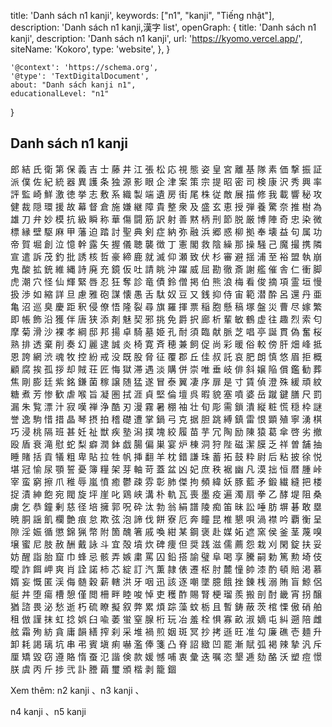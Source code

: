   title: 'Danh sách n1 kanji',
  keywords: ["n1", "kanji", "Tiếng nhật"],
  description: 'Danh sách n1 kanji,漢字 list',
  openGraph: {
    title: 'Danh sách n1 kanji',
    description: 'Danh sách n1 kanji',
    url: 'https://kyomo.vercel.app/',
    siteName: 'Kokoro',
    type: 'website',
  },
}

    '@context': 'https://schema.org',
    '@type': 'TextDigitalDocument',
    about: "Danh sách kanji n1",
    educationalLevel: "n1"
}

## Danh sách n1 kanji
<Link href="/post/郎">郎</Link>
<Link href="/post/結">結</Link>
<Link href="/post/氏">氏</Link>
<Link href="/post/衛">衛</Link>
<Link href="/post/第">第</Link>
<Link href="/post/保">保</Link>
<Link href="/post/義">義</Link>
<Link href="/post/吉">吉</Link>
<Link href="/post/士">士</Link>
<Link href="/post/藤">藤</Link>
<Link href="/post/井">井</Link>
<Link href="/post/江">江</Link>
<Link href="/post/張">張</Link>
<Link href="/post/松">松</Link>
<Link href="/post/応">応</Link>
<Link href="/post/視">視</Link>
<Link href="/post/態">態</Link>
<Link href="/post/姿">姿</Link>
<Link href="/post/皇">皇</Link>
<Link href="/post/宮">宮</Link>
<Link href="/post/離">離</Link>
<Link href="/post/基">基</Link>
<Link href="/post/隊">隊</Link>
<Link href="/post/素">素</Link>
<Link href="/post/価">価</Link>
<Link href="/post/撃">撃</Link>
<Link href="/post/振">振</Link>
<Link href="/post/証">証</Link>
<Link href="/post/派">派</Link>
<Link href="/post/僕">僕</Link>
<Link href="/post/佐">佐</Link>
<Link href="/post/紀">紀</Link>
<Link href="/post/統">統</Link>
<Link href="/post/器">器</Link>
<Link href="/post/異">異</Link>
<Link href="/post/護">護</Link>
<Link href="/post/条">条</Link>
<Link href="/post/独">独</Link>
<Link href="/post/源">源</Link>
<Link href="/post/影">影</Link>
<Link href="/post/眼">眼</Link>
<Link href="/post/企">企</Link>
<Link href="/post/津">津</Link>
<Link href="/post/案">案</Link>
<Link href="/post/策">策</Link>
<Link href="/post/宗">宗</Link>
<Link href="/post/提">提</Link>
<Link href="/post/昭">昭</Link>
<Link href="/post/密">密</Link>
<Link href="/post/司">司</Link>
<Link href="/post/検">検</Link>
<Link href="/post/康">康</Link>
<Link href="/post/沢">沢</Link>
<Link href="/post/秀">秀</Link>
<Link href="/post/興">興</Link>
<Link href="/post/率">率</Link>
<Link href="/post/評">評</Link>
<Link href="/post/監">監</Link>
<Link href="/post/崎">崎</Link>
<Link href="/post/鮮">鮮</Link>
<Link href="/post/激">激</Link>
<Link href="/post/徳">徳</Link>
<Link href="/post/挙">挙</Link>
<Link href="/post/志">志</Link>
<Link href="/post/敷">敷</Link>
<Link href="/post/系">系</Link>
<Link href="/post/織">織</Link>
<Link href="/post/製">製</Link>
<Link href="/post/端">端</Link>
<Link href="/post/遺">遺</Link>
<Link href="/post/房">房</Link>
<Link href="/post/街">街</Link>
<Link href="/post/尾">尾</Link>
<Link href="/post/株">株</Link>
<Link href="/post/従">従</Link>
<Link href="/post/敵">敵</Link>
<Link href="/post/展">展</Link>
<Link href="/post/描">描</Link>
<Link href="/post/修">修</Link>
<Link href="/post/我">我</Link>
<Link href="/post/載">載</Link>
<Link href="/post/響">響</Link>
<Link href="/post/秘">秘</Link>
<Link href="/post/攻">攻</Link>
<Link href="/post/健">健</Link>
<Link href="/post/裁">裁</Link>
<Link href="/post/隠">隠</Link>
<Link href="/post/環">環</Link>
<Link href="/post/援">援</Link>
<Link href="/post/故">故</Link>
<Link href="/post/幕">幕</Link>
<Link href="/post/督">督</Link>
<Link href="/post/倉">倉</Link>
<Link href="/post/施">施</Link>
<Link href="/post/嫌">嫌</Link>
<Link href="/post/継">継</Link>
<Link href="/post/障">障</Link>
<Link href="/post/貴">貴</Link>
<Link href="/post/整">整</Link>
<Link href="/post/衆">衆</Link>
<Link href="/post/及">及</Link>
<Link href="/post/盛">盛</Link>
<Link href="/post/玄">玄</Link>
<Link href="/post/恵">恵</Link>
<Link href="/post/授">授</Link>
<Link href="/post/弾">弾</Link>
<Link href="/post/養">養</Link>
<Link href="/post/驚">驚</Link>
<Link href="/post/奈">奈</Link>
<Link href="/post/推">推</Link>
<Link href="/post/樹">樹</Link>
<Link href="/post/為">為</Link>
<Link href="/post/雄">雄</Link>
<Link href="/post/刀">刀</Link>
<Link href="/post/弁">弁</Link>
<Link href="/post/妙">妙</Link>
<Link href="/post/模">模</Link>
<Link href="/post/抗">抗</Link>
<Link href="/post/級">級</Link>
<Link href="/post/瞬">瞬</Link>
<Link href="/post/称">称</Link>
<Link href="/post/華">華</Link>
<Link href="/post/傷">傷</Link>
<Link href="/post/闘">闘</Link>
<Link href="/post/筋">筋</Link>
<Link href="/post/訳">訳</Link>
<Link href="/post/射">射</Link>
<Link href="/post/善">善</Link>
<Link href="/post/黙">黙</Link>
<Link href="/post/柄">柄</Link>
<Link href="/post/刑">刑</Link>
<Link href="/post/節">節</Link>
<Link href="/post/脱">脱</Link>
<Link href="/post/厳">厳</Link>
<Link href="/post/博">博</Link>
<Link href="/post/陣">陣</Link>
<Link href="/post/奇">奇</Link>
<Link href="/post/忠">忠</Link>
<Link href="/post/染">染</Link>
<Link href="/post/微">微</Link>
<Link href="/post/標">標</Link>
<Link href="/post/縁">縁</Link>
<Link href="/post/壁">壁</Link>
<Link href="/post/駆">駆</Link>
<Link href="/post/麻">麻</Link>
<Link href="/post/甲">甲</Link>
<Link href="/post/藩">藩</Link>
<Link href="/post/迫">迫</Link>
<Link href="/post/踏">踏</Link>
<Link href="/post/討">討</Link>
<Link href="/post/聖">聖</Link>
<Link href="/post/典">典</Link>
<Link href="/post/剣">剣</Link>
<Link href="/post/症">症</Link>
<Link href="/post/納">納</Link>
<Link href="/post/弥">弥</Link>
<Link href="/post/融">融</Link>
<Link href="/post/浜">浜</Link>
<Link href="/post/郷">郷</Link>
<Link href="/post/惑">惑</Link>
<Link href="/post/柳">柳</Link>
<Link href="/post/拠">拠</Link>
<Link href="/post/奉">奉</Link>
<Link href="/post/壊">壊</Link>
<Link href="/post/益">益</Link>
<Link href="/post/句">句</Link>
<Link href="/post/属">属</Link>
<Link href="/post/功">功</Link>
<Link href="/post/帝">帝</Link>
<Link href="/post/賀">賀</Link>
<Link href="/post/堀">堀</Link>
<Link href="/post/創">創</Link>
<Link href="/post/泣">泣</Link>
<Link href="/post/憶">憶</Link>
<Link href="/post/幹">幹</Link>
<Link href="/post/露">露</Link>
<Link href="/post/矢">矢</Link>
<Link href="/post/握">握</Link>
<Link href="/post/儀">儀</Link>
<Link href="/post/聴">聴</Link>
<Link href="/post/襲">襲</Link>
<Link href="/post/徴">徴</Link>
<Link href="/post/丁">丁</Link>
<Link href="/post/憲">憲</Link>
<Link href="/post/閣">閣</Link>
<Link href="/post/救">救</Link>
<Link href="/post/陰">陰</Link>
<Link href="/post/繰">繰</Link>
<Link href="/post/那">那</Link>
<Link href="/post/操">操</Link>
<Link href="/post/騒">騒</Link>
<Link href="/post/己">己</Link>
<Link href="/post/魔">魔</Link>
<Link href="/post/撮">撮</Link>
<Link href="/post/携">携</Link>
<Link href="/post/隣">隣</Link>
<Link href="/post/宣">宣</Link>
<Link href="/post/遣">遣</Link>
<Link href="/post/訴">訴</Link>
<Link href="/post/茂">茂</Link>
<Link href="/post/釣">釣</Link>
<Link href="/post/批">批</Link>
<Link href="/post/誘">誘</Link>
<Link href="/post/核">核</Link>
<Link href="/post/哲">哲</Link>
<Link href="/post/豪">豪</Link>
<Link href="/post/締">締</Link>
<Link href="/post/鹿">鹿</Link>
<Link href="/post/就">就</Link>
<Link href="/post/滅">滅</Link>
<Link href="/post/仰">仰</Link>
<Link href="/post/瀬">瀬</Link>
<Link href="/post/致">致</Link>
<Link href="/post/伏">伏</Link>
<Link href="/post/杉">杉</Link>
<Link href="/post/審">審</Link>
<Link href="/post/避">避</Link>
<Link href="/post/揺">揺</Link>
<Link href="/post/浦">浦</Link>
<Link href="/post/至">至</Link>
<Link href="/post/裕">裕</Link>
<Link href="/post/盟">盟</Link>
<Link href="/post/執">執</Link>
<Link href="/post/崩">崩</Link>
<Link href="/post/鬼">鬼</Link>
<Link href="/post/酸">酸</Link>
<Link href="/post/拡">拡</Link>
<Link href="/post/銃">銃</Link>
<Link href="/post/維">維</Link>
<Link href="/post/縄">縄</Link>
<Link href="/post/詩">詩</Link>
<Link href="/post/廃">廃</Link>
<Link href="/post/充">充</Link>
<Link href="/post/鏡">鏡</Link>
<Link href="/post/仮">仮</Link>
<Link href="/post/吐">吐</Link>
<Link href="/post/請">請</Link>
<Link href="/post/眺">眺</Link>
<Link href="/post/沖">沖</Link>
<Link href="/post/躍">躍</Link>
<Link href="/post/威">威</Link>
<Link href="/post/屈">屈</Link>
<Link href="/post/勘">勘</Link>
<Link href="/post/徹">徹</Link>
<Link href="/post/斎">斎</Link>
<Link href="/post/謝">謝</Link>
<Link href="/post/艦">艦</Link>
<Link href="/post/催">催</Link>
<Link href="/post/舎">舎</Link>
<Link href="/post/仁">仁</Link>
<Link href="/post/衝">衝</Link>
<Link href="/post/脚">脚</Link>
<Link href="/post/虎">虎</Link>
<Link href="/post/潮">潮</Link>
<Link href="/post/穴">穴</Link>
<Link href="/post/怪">怪</Link>
<Link href="/post/仙">仙</Link>
<Link href="/post/輝">輝</Link>
<Link href="/post/緊">緊</Link>
<Link href="/post/唇">唇</Link>
<Link href="/post/忍">忍</Link>
<Link href="/post/狂">狂</Link>
<Link href="/post/奪">奪</Link>
<Link href="/post/診">診</Link>
<Link href="/post/竜">竜</Link>
<Link href="/post/債">債</Link>
<Link href="/post/鈴">鈴</Link>
<Link href="/post/僧">僧</Link>
<Link href="/post/掲">掲</Link>
<Link href="/post/伯">伯</Link>
<Link href="/post/熊">熊</Link>
<Link href="/post/浪">浪</Link>
<Link href="/post/梅">梅</Link>
<Link href="/post/看">看</Link>
<Link href="/post/俊">俊</Link>
<Link href="/post/摘">摘</Link>
<Link href="/post/項">項</Link>
<Link href="/post/霊">霊</Link>
<Link href="/post/垣">垣</Link>
<Link href="/post/慢">慢</Link>
<Link href="/post/扱">扱</Link>
<Link href="/post/渉">渉</Link>
<Link href="/post/如">如</Link>
<Link href="/post/縮">縮</Link>
<Link href="/post/詳">詳</Link>
<Link href="/post/旦">旦</Link>
<Link href="/post/慮">慮</Link>
<Link href="/post/雅">雅</Link>
<Link href="/post/砲">砲</Link>
<Link href="/post/謀">謀</Link>
<Link href="/post/懐">懐</Link>
<Link href="/post/愚">愚</Link>
<Link href="/post/舌">舌</Link>
<Link href="/post/駄">駄</Link>
<Link href="/post/奴">奴</Link>
<Link href="/post/豆">豆</Link>
<Link href="/post/又">又</Link>
<Link href="/post/銭">銭</Link>
<Link href="/post/抑">抑</Link>
<Link href="/post/侍">侍</Link>
<Link href="/post/宙">宙</Link>
<Link href="/post/範">範</Link>
<Link href="/post/潜">潜</Link>
<Link href="/post/酔">酔</Link>
<Link href="/post/呂">呂</Link>
<Link href="/post/還">還</Link>
<Link href="/post/丹">丹</Link>
<Link href="/post/亜">亜</Link>
<Link href="/post/亀">亀</Link>
<Link href="/post/沼">沼</Link>
<Link href="/post/巡">巡</Link>
<Link href="/post/臭">臭</Link>
<Link href="/post/慶">慶</Link>
<Link href="/post/距">距</Link>
<Link href="/post/釈">釈</Link>
<Link href="/post/侵">侵</Link>
<Link href="/post/僚">僚</Link>
<Link href="/post/悟">悟</Link>
<Link href="/post/隆">隆</Link>
<Link href="/post/裂">裂</Link>
<Link href="/post/尋">尋</Link>
<Link href="/post/旗">旗</Link>
<Link href="/post/羅">羅</Link>
<Link href="/post/揮">揮</Link>
<Link href="/post/票">票</Link>
<Link href="/post/稲">稲</Link>
<Link href="/post/胞">胞</Link>
<Link href="/post/懸">懸</Link>
<Link href="/post/稿">稿</Link>
<Link href="/post/塚">塚</Link>
<Link href="/post/盤">盤</Link>
<Link href="/post/災">災</Link>
<Link href="/post/曹">曹</Link>
<Link href="/post/尽">尽</Link>
<Link href="/post/嫁">嫁</Link>
<Link href="/post/繁">繁</Link>
<Link href="/post/即">即</Link>
<Link href="/post/帳">帳</Link>
<Link href="/post/飾">飾</Link>
<Link href="/post/沿">沿</Link>
<Link href="/post/獲">獲</Link>
<Link href="/post/伴">伴</Link>
<Link href="/post/唐">唐</Link>
<Link href="/post/狭">狭</Link>
<Link href="/post/添">添</Link>
<Link href="/post/剤">剤</Link>
<Link href="/post/魅">魅</Link>
<Link href="/post/契">契</Link>
<Link href="/post/邪">邪</Link>
<Link href="/post/挑">挑</Link>
<Link href="/post/免">免</Link>
<Link href="/post/爵">爵</Link>
<Link href="/post/択">択</Link>
<Link href="/post/廊">廊</Link>
<Link href="/post/析">析</Link>
<Link href="/post/輩">輩</Link>
<Link href="/post/敏">敏</Link>
<Link href="/post/鶴">鶴</Link>
<Link href="/post/虚">虚</Link>
<Link href="/post/往">往</Link>
<Link href="/post/趣">趣</Link>
<Link href="/post/烈">烈</Link>
<Link href="/post/索">索</Link>
<Link href="/post/匂">匂</Link>
<Link href="/post/摩">摩</Link>
<Link href="/post/菊">菊</Link>
<Link href="/post/滑">滑</Link>
<Link href="/post/沙">沙</Link>
<Link href="/post/裸">裸</Link>
<Link href="/post/孝">孝</Link>
<Link href="/post/綱">綱</Link>
<Link href="/post/邸">邸</Link>
<Link href="/post/邦">邦</Link>
<Link href="/post/揚">揚</Link>
<Link href="/post/卓">卓</Link>
<Link href="/post/騎">騎</Link>
<Link href="/post/墓">墓</Link>
<Link href="/post/姫">姫</Link>
<Link href="/post/孔">孔</Link>
<Link href="/post/耐">耐</Link>
<Link href="/post/須">須</Link>
<Link href="/post/臨">臨</Link>
<Link href="/post/献">献</Link>
<Link href="/post/脈">脈</Link>
<Link href="/post/芝">芝</Link>
<Link href="/post/唱">唱</Link>
<Link href="/post/亭">亭</Link>
<Link href="/post/誕">誕</Link>
<Link href="/post/貫">貫</Link>
<Link href="/post/偽">偽</Link>
<Link href="/post/奮">奮</Link>
<Link href="/post/桜">桜</Link>
<Link href="/post/熟">熟</Link>
<Link href="/post/排">排</Link>
<Link href="/post/透">透</Link>
<Link href="/post/棄">棄</Link>
<Link href="/post/削">削</Link>
<Link href="/post/奏">奏</Link>
<Link href="/post/幻">幻</Link>
<Link href="/post/麗">麗</Link>
<Link href="/post/逮">逮</Link>
<Link href="/post/誠">誠</Link>
<Link href="/post/炎">炎</Link>
<Link href="/post/椅">椅</Link>
<Link href="/post/寛">寛</Link>
<Link href="/post/斉">斉</Link>
<Link href="/post/穂">穂</Link>
<Link href="/post/兼">兼</Link>
<Link href="/post/飼">飼</Link>
<Link href="/post/促">促</Link>
<Link href="/post/尚">尚</Link>
<Link href="/post/彩">彩</Link>
<Link href="/post/暖">暖</Link>
<Link href="/post/俗">俗</Link>
<Link href="/post/較">較</Link>
<Link href="/post/傍">傍</Link>
<Link href="/post/肝">肝</Link>
<Link href="/post/畑">畑</Link>
<Link href="/post/峰">峰</Link>
<Link href="/post/抵">抵</Link>
<Link href="/post/恩">恩</Link>
<Link href="/post/誇">誇</Link>
<Link href="/post/網">網</Link>
<Link href="/post/渋">渋</Link>
<Link href="/post/魂">魂</Link>
<Link href="/post/牧">牧</Link>
<Link href="/post/控">控</Link>
<Link href="/post/紛">紛</Link>
<Link href="/post/戒">戒</Link>
<Link href="/post/没">没</Link>
<Link href="/post/既">既</Link>
<Link href="/post/股">股</Link>
<Link href="/post/脅">脅</Link>
<Link href="/post/征">征</Link>
<Link href="/post/覆">覆</Link>
<Link href="/post/郡">郡</Link>
<Link href="/post/丘">丘</Link>
<Link href="/post/佳">佳</Link>
<Link href="/post/叔">叔</Link>
<Link href="/post/託">託</Link>
<Link href="/post/哀">哀</Link>
<Link href="/post/肥">肥</Link>
<Link href="/post/朗">朗</Link>
<Link href="/post/慎">慎</Link>
<Link href="/post/悠">悠</Link>
<Link href="/post/眉">眉</Link>
<Link href="/post/拒">拒</Link>
<Link href="/post/概">概</Link>
<Link href="/post/顧">顧</Link>
<Link href="/post/腐">腐</Link>
<Link href="/post/挨">挨</Link>
<Link href="/post/孤">孤</Link>
<Link href="/post/拶">拶</Link>
<Link href="/post/却">却</Link>
<Link href="/post/賊">賊</Link>
<Link href="/post/荘">荘</Link>
<Link href="/post/匠">匠</Link>
<Link href="/post/悔">悔</Link>
<Link href="/post/獄">獄</Link>
<Link href="/post/滞">滞</Link>
<Link href="/post/遇">遇</Link>
<Link href="/post/淡">淡</Link>
<Link href="/post/購">購</Link>
<Link href="/post/併">併</Link>
<Link href="/post/崇">崇</Link>
<Link href="/post/唯">唯</Link>
<Link href="/post/垂">垂</Link>
<Link href="/post/岐">岐</Link>
<Link href="/post/俳">俳</Link>
<Link href="/post/斜">斜</Link>
<Link href="/post/嬢">嬢</Link>
<Link href="/post/陥">陥</Link>
<Link href="/post/償">償</Link>
<Link href="/post/鑑">鑑</Link>
<Link href="/post/勧">勧</Link>
<Link href="/post/葬">葬</Link>
<Link href="/post/焦">焦</Link>
<Link href="/post/剛">剛</Link>
<Link href="/post/膨">膨</Link>
<Link href="/post/廷">廷</Link>
<Link href="/post/紫">紫</Link>
<Link href="/post/銘">銘</Link>
<Link href="/post/鎌">鎌</Link>
<Link href="/post/菌">菌</Link>
<Link href="/post/稼">稼</Link>
<Link href="/post/譲">譲</Link>
<Link href="/post/随">随</Link>
<Link href="/post/猛">猛</Link>
<Link href="/post/遂">遂</Link>
<Link href="/post/冒">冒</Link>
<Link href="/post/泰">泰</Link>
<Link href="/post/翼">翼</Link>
<Link href="/post/凄">凄</Link>
<Link href="/post/序">序</Link>
<Link href="/post/扉">扉</Link>
<Link href="/post/是">是</Link>
<Link href="/post/寸">寸</Link>
<Link href="/post/賃">賃</Link>
<Link href="/post/偵">偵</Link>
<Link href="/post/澄">澄</Link>
<Link href="/post/殊">殊</Link>
<Link href="/post/緩">緩</Link>
<Link href="/post/頑">頑</Link>
<Link href="/post/紋">紋</Link>
<Link href="/post/糖">糖</Link>
<Link href="/post/煮">煮</Link>
<Link href="/post/芳">芳</Link>
<Link href="/post/惨">惨</Link>
<Link href="/post/歓">歓</Link>
<Link href="/post/虐">虐</Link>
<Link href="/post/喉">喉</Link>
<Link href="/post/旨">旨</Link>
<Link href="/post/凝">凝</Link>
<Link href="/post/圏">圏</Link>
<Link href="/post/拭">拭</Link>
<Link href="/post/涯">涯</Link>
<Link href="/post/貞">貞</Link>
<Link href="/post/堅">堅</Link>
<Link href="/post/倫">倫</Link>
<Link href="/post/壇">壇</Link>
<Link href="/post/呉">呉</Link>
<Link href="/post/暇">暇</Link>
<Link href="/post/貌">貌</Link>
<Link href="/post/塞">塞</Link>
<Link href="/post/噴">噴</Link>
<Link href="/post/婆">婆</Link>
<Link href="/post/岳">岳</Link>
<Link href="/post/蹴">蹴</Link>
<Link href="/post/鍵">鍵</Link>
<Link href="/post/膳">膳</Link>
<Link href="/post/尺">尺</Link>
<Link href="/post/罰">罰</Link>
<Link href="/post/漏">漏</Link>
<Link href="/post/朱">朱</Link>
<Link href="/post/覧">覧</Link>
<Link href="/post/漂">漂</Link>
<Link href="/post/汁">汁</Link>
<Link href="/post/寂">寂</Link>
<Link href="/post/嘆">嘆</Link>
<Link href="/post/禅">禅</Link>
<Link href="/post/浄">浄</Link>
<Link href="/post/酷">酷</Link>
<Link href="/post/刃">刃</Link>
<Link href="/post/漫">漫</Link>
<Link href="/post/霧">霧</Link>
<Link href="/post/暑">暑</Link>
<Link href="/post/棚">棚</Link>
<Link href="/post/袖">袖</Link>
<Link href="/post/壮">壮</Link>
<Link href="/post/旬">旬</Link>
<Link href="/post/彫">彫</Link>
<Link href="/post/需">需</Link>
<Link href="/post/鎖">鎖</Link>
<Link href="/post/潰">潰</Link>
<Link href="/post/縦">縦</Link>
<Link href="/post/粧">粧</Link>
<Link href="/post/慌">慌</Link>
<Link href="/post/穏">穏</Link>
<Link href="/post/枠">枠</Link>
<Link href="/post/謎">謎</Link>
<Link href="/post/誉">誉</Link>
<Link href="/post/逸">逸</Link>
<Link href="/post/駒">駒</Link>
<Link href="/post/惜">惜</Link>
<Link href="/post/措">措</Link>
<Link href="/post/晶">晶</Link>
<Link href="/post/琴">琴</Link>
<Link href="/post/摂">摂</Link>
<Link href="/post/拍">拍</Link>
<Link href="/post/稽">稽</Link>
<Link href="/post/礎">礎</Link>
<Link href="/post/遭">遭</Link>
<Link href="/post/掌">掌</Link>
<Link href="/post/鍋">鍋</Link>
<Link href="/post/弓">弓</Link>
<Link href="/post/克">克</Link>
<Link href="/post/据">据</Link>
<Link href="/post/胆">胆</Link>
<Link href="/post/跳">跳</Link>
<Link href="/post/縛">縛</Link>
<Link href="/post/鎮">鎮</Link>
<Link href="/post/雷">雷</Link>
<Link href="/post/恨">恨</Link>
<Link href="/post/顕">顕</Link>
<Link href="/post/殖">殖</Link>
<Link href="/post/寧">寧</Link>
<Link href="/post/湧">湧</Link>
<Link href="/post/棋">棋</Link>
<Link href="/post/巧">巧</Link>
<Link href="/post/浸">浸</Link>
<Link href="/post/桃">桃</Link>
<Link href="/post/隔">隔</Link>
<Link href="/post/班">班</Link>
<Link href="/post/甚">甚</Link>
<Link href="/post/妊">妊</Link>
<Link href="/post/祉">祉</Link>
<Link href="/post/獣">獣</Link>
<Link href="/post/疾">疾</Link>
<Link href="/post/塾">塾</Link>
<Link href="/post/潟">潟</Link>
<Link href="/post/撲">撲</Link>
<Link href="/post/塊">塊</Link>
<Link href="/post/絞">絞</Link>
<Link href="/post/履">履</Link>
<Link href="/post/苗">苗</Link>
<Link href="/post/芋">芋</Link>
<Link href="/post/冗">冗</Link>
<Link href="/post/陶">陶</Link>
<Link href="/post/励">励</Link>
<Link href="/post/陳">陳</Link>
<Link href="/post/猿">猿</Link>
<Link href="/post/葛">葛</Link>
<Link href="/post/傘">傘</Link>
<Link href="/post/啓">啓</Link>
<Link href="/post/劣">劣</Link>
<Link href="/post/撤">撤</Link>
<Link href="/post/殴">殴</Link>
<Link href="/post/盾">盾</Link>
<Link href="/post/衰">衰</Link>
<Link href="/post/滝">滝</Link>
<Link href="/post/慰">慰</Link>
<Link href="/post/蛇">蛇</Link>
<Link href="/post/梨">梨</Link>
<Link href="/post/癖">癖</Link>
<Link href="/post/潤">潤</Link>
<Link href="/post/鉢">鉢</Link>
<Link href="/post/戯">戯</Link>
<Link href="/post/腸">腸</Link>
<Link href="/post/偏">偏</Link>
<Link href="/post/巣">巣</Link>
<Link href="/post/宴">宴</Link>
<Link href="/post/炉">炉</Link>
<Link href="/post/棟">棟</Link>
<Link href="/post/洞">洞</Link>
<Link href="/post/狩">狩</Link>
<Link href="/post/陛">陛</Link>
<Link href="/post/磁">磁</Link>
<Link href="/post/潔">潔</Link>
<Link href="/post/膜">膜</Link>
<Link href="/post/乏">乏</Link>
<Link href="/post/祥">祥</Link>
<Link href="/post/曽">曽</Link>
<Link href="/post/舗">舗</Link>
<Link href="/post/抽">抽</Link>
<Link href="/post/睡">睡</Link>
<Link href="/post/賭">賭</Link>
<Link href="/post/括">括</Link>
<Link href="/post/貢">貢</Link>
<Link href="/post/犠">犠</Link>
<Link href="/post/粗">粗</Link>
<Link href="/post/卑">卑</Link>
<Link href="/post/貼">貼</Link>
<Link href="/post/拉">拉</Link>
<Link href="/post/牲">牲</Link>
<Link href="/post/帆">帆</Link>
<Link href="/post/挿">挿</Link>
<Link href="/post/翻">翻</Link>
<Link href="/post/羊">羊</Link>
<Link href="/post/枕">枕</Link>
<Link href="/post/錯">錯</Link>
<Link href="/post/謙">謙</Link>
<Link href="/post/珠">珠</Link>
<Link href="/post/蓄">蓄</Link>
<Link href="/post/拓">拓</Link>
<Link href="/post/鼓">鼓</Link>
<Link href="/post/粋">粋</Link>
<Link href="/post/尉">尉</Link>
<Link href="/post/后">后</Link>
<Link href="/post/粘">粘</Link>
<Link href="/post/披">披</Link>
<Link href="/post/徐">徐</Link>
<Link href="/post/悦">悦</Link>
<Link href="/post/堪">堪</Link>
<Link href="/post/冠">冠</Link>
<Link href="/post/愉">愉</Link>
<Link href="/post/尿">尿</Link>
<Link href="/post/顎">顎</Link>
<Link href="/post/誓">誓</Link>
<Link href="/post/憂">憂</Link>
<Link href="/post/簿">簿</Link>
<Link href="/post/糧">糧</Link>
<Link href="/post/架">架</Link>
<Link href="/post/芽">芽</Link>
<Link href="/post/軸">軸</Link>
<Link href="/post/苛">苛</Link>
<Link href="/post/蓋">蓋</Link>
<Link href="/post/盆">盆</Link>
<Link href="/post/凶">凶</Link>
<Link href="/post/妃">妃</Link>
<Link href="/post/庶">庶</Link>
<Link href="/post/秩">秩</Link>
<Link href="/post/裾">裾</Link>
<Link href="/post/幽">幽</Link>
<Link href="/post/凡">凡</Link>
<Link href="/post/漠">漠</Link>
<Link href="/post/拙">拙</Link>
<Link href="/post/恒">恒</Link>
<Link href="/post/暦">暦</Link>
<Link href="/post/腫">腫</Link>
<Link href="/post/峠">峠</Link>
<Link href="/post/宰">宰</Link>
<Link href="/post/蛮">蛮</Link>
<Link href="/post/窮">窮</Link>
<Link href="/post/擦">擦</Link>
<Link href="/post/爪">爪</Link>
<Link href="/post/稚">稚</Link>
<Link href="/post/辱">辱</Link>
<Link href="/post/嵐">嵐</Link>
<Link href="/post/憤">憤</Link>
<Link href="/post/癒">癒</Link>
<Link href="/post/鬱">鬱</Link>
<Link href="/post/疎">疎</Link>
<Link href="/post/雰">雰</Link>
<Link href="/post/彰">彰</Link>
<Link href="/post/肺">肺</Link>
<Link href="/post/傑">傑</Link>
<Link href="/post/拘">拘</Link>
<Link href="/post/頻">頻</Link>
<Link href="/post/緯">緯</Link>
<Link href="/post/妖">妖</Link>
<Link href="/post/豚">豚</Link>
<Link href="/post/藍">藍</Link>
<Link href="/post/矛">矛</Link>
<Link href="/post/鍛">鍛</Link>
<Link href="/post/繊">繊</Link>
<Link href="/post/縫">縫</Link>
<Link href="/post/把">把</Link>
<Link href="/post/楼">楼</Link>
<Link href="/post/捉">捉</Link>
<Link href="/post/漬">漬</Link>
<Link href="/post/紳">紳</Link>
<Link href="/post/飽">飽</Link>
<Link href="/post/宛">宛</Link>
<Link href="/post/閥">閥</Link>
<Link href="/post/旋">旋</Link>
<Link href="/post/坪">坪</Link>
<Link href="/post/崖">崖</Link>
<Link href="/post/叱">叱</Link>
<Link href="/post/鶏">鶏</Link>
<Link href="/post/峡">峡</Link>
<Link href="/post/溝">溝</Link>
<Link href="/post/朴">朴</Link>
<Link href="/post/軌">軌</Link>
<Link href="/post/瓦">瓦</Link>
<Link href="/post/喪">喪</Link>
<Link href="/post/墨">墨</Link>
<Link href="/post/疫">疫</Link>
<Link href="/post/遍">遍</Link>
<Link href="/post/濁">濁</Link>
<Link href="/post/扇">扇</Link>
<Link href="/post/拳">拳</Link>
<Link href="/post/乙">乙</Link>
<Link href="/post/酵">酵</Link>
<Link href="/post/堤">堤</Link>
<Link href="/post/阻">阻</Link>
<Link href="/post/桑">桑</Link>
<Link href="/post/虜">虜</Link>
<Link href="/post/乞">乞</Link>
<Link href="/post/恭">恭</Link>
<Link href="/post/鐘">鐘</Link>
<Link href="/post/剰">剰</Link>
<Link href="/post/慈">慈</Link>
<Link href="/post/径">径</Link>
<Link href="/post/培">培</Link>
<Link href="/post/擁">擁</Link>
<Link href="/post/郭">郭</Link>
<Link href="/post/呪">呪</Link>
<Link href="/post/砕">砕</Link>
<Link href="/post/汰">汰</Link>
<Link href="/post/勃">勃</Link>
<Link href="/post/翁">翁</Link>
<Link href="/post/絹">絹</Link>
<Link href="/post/譜">譜</Link>
<Link href="/post/陵">陵</Link>
<Link href="/post/痴">痴</Link>
<Link href="/post/笛">笛</Link>
<Link href="/post/昧">昧</Link>
<Link href="/post/訟">訟</Link>
<Link href="/post/唾">唾</Link>
<Link href="/post/肪">肪</Link>
<Link href="/post/塀">塀</Link>
<Link href="/post/碁">碁</Link>
<Link href="/post/敢">敢</Link>
<Link href="/post/塁">塁</Link>
<Link href="/post/暁">暁</Link>
<Link href="/post/胴">胴</Link>
<Link href="/post/謡">謡</Link>
<Link href="/post/飢">飢</Link>
<Link href="/post/欄">欄</Link>
<Link href="/post/艶">艶</Link>
<Link href="/post/痕">痕</Link>
<Link href="/post/怠">怠</Link>
<Link href="/post/欺">欺</Link>
<Link href="/post/弦">弦</Link>
<Link href="/post/泡">泡</Link>
<Link href="/post/諦">諦</Link>
<Link href="/post/伐">伐</Link>
<Link href="/post/餅">餅</Link>
<Link href="/post/寮">寮</Link>
<Link href="/post/厄">厄</Link>
<Link href="/post/奔">奔</Link>
<Link href="/post/瞳">瞳</Link>
<Link href="/post/昆">昆</Link>
<Link href="/post/椎">椎</Link>
<Link href="/post/懇">懇</Link>
<Link href="/post/唄">唄</Link>
<Link href="/post/渦">渦</Link>
<Link href="/post/襟">襟</Link>
<Link href="/post/吟">吟</Link>
<Link href="/post/覇">覇</Link>
<Link href="/post/衡">衡</Link>
<Link href="/post/呈">呈</Link>
<Link href="/post/隙">隙</Link>
<Link href="/post/淫">淫</Link>
<Link href="/post/娠">娠</Link>
<Link href="/post/循">循</Link>
<Link href="/post/懲">懲</Link>
<Link href="/post/錦">錦</Link>
<Link href="/post/猟">猟</Link>
<Link href="/post/幣">幣</Link>
<Link href="/post/附">附</Link>
<Link href="/post/箇">箇</Link>
<Link href="/post/醜">醜</Link>
<Link href="/post/箸">箸</Link>
<Link href="/post/戚">戚</Link>
<Link href="/post/喚">喚</Link>
<Link href="/post/紺">紺</Link>
<Link href="/post/某">某</Link>
<Link href="/post/鋼">鋼</Link>
<Link href="/post/褒">褒</Link>
<Link href="/post/赴">赴</Link>
<Link href="/post/媒">媒</Link>
<Link href="/post/妬">妬</Link>
<Link href="/post/遮">遮</Link>
<Link href="/post/窯">窯</Link>
<Link href="/post/侯">侯</Link>
<Link href="/post/釜">釜</Link>
<Link href="/post/茎">茎</Link>
<Link href="/post/蔑">蔑</Link>
<Link href="/post/嗅">嗅</Link>
<Link href="/post/壌">壌</Link>
<Link href="/post/蜜">蜜</Link>
<Link href="/post/尼">尼</Link>
<Link href="/post/肢">肢</Link>
<Link href="/post/赦">赦</Link>
<Link href="/post/酬">酬</Link>
<Link href="/post/戴">戴</Link>
<Link href="/post/詠">詠</Link>
<Link href="/post/斗">斗</Link>
<Link href="/post/宜">宜</Link>
<Link href="/post/殻">殻</Link>
<Link href="/post/墳">墳</Link>
<Link href="/post/炊">炊</Link>
<Link href="/post/碑">碑</Link>
<Link href="/post/痩">痩</Link>
<Link href="/post/但">但</Link>
<Link href="/post/奨">奨</Link>
<Link href="/post/践">践</Link>
<Link href="/post/滋">滋</Link>
<Link href="/post/儒">儒</Link>
<Link href="/post/薦">薦</Link>
<Link href="/post/怨">怨</Link>
<Link href="/post/栽">栽</Link>
<Link href="/post/刈">刈</Link>
<Link href="/post/閑">閑</Link>
<Link href="/post/錠">錠</Link>
<Link href="/post/扶">扶</Link>
<Link href="/post/妥">妥</Link>
<Link href="/post/妨">妨</Link>
<Link href="/post/醒">醒</Link>
<Link href="/post/詣">詣</Link>
<Link href="/post/胎">胎</Link>
<Link href="/post/窟">窟</Link>
<Link href="/post/巾">巾</Link>
<Link href="/post/蜂">蜂</Link>
<Link href="/post/忌">忌</Link>
<Link href="/post/骸">骸</Link>
<Link href="/post/弄">弄</Link>
<Link href="/post/嫉">嫉</Link>
<Link href="/post/粛">粛</Link>
<Link href="/post/罵">罵</Link>
<Link href="/post/囚">囚</Link>
<Link href="/post/鉛">鉛</Link>
<Link href="/post/搭">搭</Link>
<Link href="/post/諭">諭</Link>
<Link href="/post/璧">璧</Link>
<Link href="/post/阜">阜</Link>
<Link href="/post/喝">喝</Link>
<Link href="/post/享">享</Link>
<Link href="/post/騰">騰</Link>
<Link href="/post/嗣">嗣</Link>
<Link href="/post/勅">勅</Link>
<Link href="/post/篤">篤</Link>
<Link href="/post/勲">勲</Link>
<Link href="/post/埼">埼</Link>
<Link href="/post/伎">伎</Link>
<Link href="/post/曖">曖</Link>
<Link href="/post/詐">詐</Link>
<Link href="/post/餌">餌</Link>
<Link href="/post/岬">岬</Link>
<Link href="/post/爽">爽</Link>
<Link href="/post/肖">肖</Link>
<Link href="/post/詮">詮</Link>
<Link href="/post/諾">諾</Link>
<Link href="/post/柿">柿</Link>
<Link href="/post/芯">芯</Link>
<Link href="/post/綻">綻</Link>
<Link href="/post/訂">訂</Link>
<Link href="/post/汽">汽</Link>
<Link href="/post/薫">薫</Link>
<Link href="/post/隷">隷</Link>
<Link href="/post/俵">俵</Link>
<Link href="/post/遷">遷</Link>
<Link href="/post/枢">枢</Link>
<Link href="/post/肘">肘</Link>
<Link href="/post/麓">麓</Link>
<Link href="/post/憧">憧</Link>
<Link href="/post/帥">帥</Link>
<Link href="/post/漆">漆</Link>
<Link href="/post/酌">酌</Link>
<Link href="/post/頓">頓</Link>
<Link href="/post/賠">賠</Link>
<Link href="/post/渇">渇</Link>
<Link href="/post/慕">慕</Link>
<Link href="/post/婿">婿</Link>
<Link href="/post/妄">妄</Link>
<Link href="/post/慨">慨</Link>
<Link href="/post/匿">匿</Link>
<Link href="/post/渓">渓</Link>
<Link href="/post/侮">侮</Link>
<Link href="/post/髄">髄</Link>
<Link href="/post/穀">穀</Link>
<Link href="/post/薪">薪</Link>
<Link href="/post/轄">轄</Link>
<Link href="/post/洪">洪</Link>
<Link href="/post/牙">牙</Link>
<Link href="/post/咽">咽</Link>
<Link href="/post/迅">迅</Link>
<Link href="/post/該">該</Link>
<Link href="/post/逐">逐</Link>
<Link href="/post/嘲">嘲</Link>
<Link href="/post/墜">墜</Link>
<Link href="/post/臆">臆</Link>
<Link href="/post/餓">餓</Link>
<Link href="/post/挫">挫</Link>
<Link href="/post/錬">錬</Link>
<Link href="/post/桟">桟</Link>
<Link href="/post/溺">溺</Link>
<Link href="/post/賄">賄</Link>
<Link href="/post/盲">盲</Link>
<Link href="/post/鯨">鯨</Link>
<Link href="/post/侶">侶</Link>
<Link href="/post/艇">艇</Link>
<Link href="/post/丼">丼</Link>
<Link href="/post/堕">堕</Link>
<Link href="/post/瘍">瘍</Link>
<Link href="/post/槽">槽</Link>
<Link href="/post/憩">憩</Link>
<Link href="/post/僅">僅</Link>
<Link href="/post/閲">閲</Link>
<Link href="/post/柵">柵</Link>
<Link href="/post/畔">畔</Link>
<Link href="/post/睦">睦</Link>
<Link href="/post/唆">唆</Link>
<Link href="/post/悼">悼</Link>
<Link href="/post/吏">吏</Link>
<Link href="/post/穫">穫</Link>
<Link href="/post/酢">酢</Link>
<Link href="/post/賜">賜</Link>
<Link href="/post/腎">腎</Link>
<Link href="/post/梗">梗</Link>
<Link href="/post/瑠">瑠</Link>
<Link href="/post/羨">羨</Link>
<Link href="/post/搬">搬</Link>
<Link href="/post/剖">剖</Link>
<Link href="/post/酎">酎</Link>
<Link href="/post/畿">畿</Link>
<Link href="/post/宵">宵</Link>
<Link href="/post/拐">拐</Link>
<Link href="/post/醸">醸</Link>
<Link href="/post/猶">猶</Link>
<Link href="/post/諮">諮</Link>
<Link href="/post/畏">畏</Link>
<Link href="/post/泌">泌</Link>
<Link href="/post/愁">愁</Link>
<Link href="/post/逝">逝</Link>
<Link href="/post/朽">朽</Link>
<Link href="/post/硫">硫</Link>
<Link href="/post/瞭">瞭</Link>
<Link href="/post/擬">擬</Link>
<Link href="/post/叙">叙</Link>
<Link href="/post/弊">弊</Link>
<Link href="/post/累">累</Link>
<Link href="/post/煩">煩</Link>
<Link href="/post/踪">踪</Link>
<Link href="/post/藻">藻</Link>
<Link href="/post/蚊">蚊</Link>
<Link href="/post/栃">栃</Link>
<Link href="/post/且">且</Link>
<Link href="/post/暫">暫</Link>
<Link href="/post/鋳">鋳</Link>
<Link href="/post/蔽">蔽</Link>
<Link href="/post/茨">茨</Link>
<Link href="/post/棺">棺</Link>
<Link href="/post/慄">慄</Link>
<Link href="/post/傲">傲</Link>
<Link href="/post/硝">硝</Link>
<Link href="/post/舶">舶</Link>
<Link href="/post/租">租</Link>
<Link href="/post/倣">倣</Link>
<Link href="/post/謹">謹</Link>
<Link href="/post/抹">抹</Link>
<Link href="/post/虹">虹</Link>
<Link href="/post/捻">捻</Link>
<Link href="/post/娯">娯</Link>
<Link href="/post/臼">臼</Link>
<Link href="/post/喩">喩</Link>
<Link href="/post/萎">萎</Link>
<Link href="/post/蛍">蛍</Link>
<Link href="/post/窒">窒</Link>
<Link href="/post/腺">腺</Link>
<Link href="/post/桁">桁</Link>
<Link href="/post/玩">玩</Link>
<Link href="/post/冶">冶</Link>
<Link href="/post/羞">羞</Link>
<Link href="/post/栓">栓</Link>
<Link href="/post/惧">惧</Link>
<Link href="/post/寡">寡</Link>
<Link href="/post/畝">畝</Link>
<Link href="/post/淑">淑</Link>
<Link href="/post/嫡">嫡</Link>
<Link href="/post/屯">屯</Link>
<Link href="/post/糾">糾</Link>
<Link href="/post/遡">遡</Link>
<Link href="/post/陪">陪</Link>
<Link href="/post/雌">雌</Link>
<Link href="/post/舷">舷</Link>
<Link href="/post/霜">霜</Link>
<Link href="/post/殉">殉</Link>
<Link href="/post/紡">紡</Link>
<Link href="/post/貪">貪</Link>
<Link href="/post/庸">庸</Link>
<Link href="/post/韻">韻</Link>
<Link href="/post/繕">繕</Link>
<Link href="/post/搾">搾</Link>
<Link href="/post/刹">刹</Link>
<Link href="/post/采">采</Link>
<Link href="/post/堆">堆</Link>
<Link href="/post/禍">禍</Link>
<Link href="/post/煎">煎</Link>
<Link href="/post/姻">姻</Link>
<Link href="/post/斑">斑</Link>
<Link href="/post/冥">冥</Link>
<Link href="/post/抄">抄</Link>
<Link href="/post/拷">拷</Link>
<Link href="/post/遜">遜</Link>
<Link href="/post/旺">旺</Link>
<Link href="/post/准">准</Link>
<Link href="/post/勾">勾</Link>
<Link href="/post/廉">廉</Link>
<Link href="/post/礁">礁</Link>
<Link href="/post/壱">壱</Link>
<Link href="/post/麺">麺</Link>
<Link href="/post/升">升</Link>
<Link href="/post/卸">卸</Link>
<Link href="/post/耗">耗</Link>
<Link href="/post/謁">謁</Link>
<Link href="/post/璃">璃</Link>
<Link href="/post/坑">坑</Link>
<Link href="/post/串">串</Link>
<Link href="/post/弔">弔</Link>
<Link href="/post/賓">賓</Link>
<Link href="/post/塡">塡</Link>
<Link href="/post/痢">痢</Link>
<Link href="/post/嚇">嚇</Link>
<Link href="/post/濫">濫</Link>
<Link href="/post/俸">俸</Link>
<Link href="/post/箋">箋</Link>
<Link href="/post/凸">凸</Link>
<Link href="/post/脊">脊</Link>
<Link href="/post/詔">詔</Link>
<Link href="/post/緻">緻</Link>
<Link href="/post/凹">凹</Link>
<Link href="/post/罷">罷</Link>
<Link href="/post/漸">漸</Link>
<Link href="/post/賦">賦</Link>
<Link href="/post/弧">弧</Link>
<Link href="/post/褐">褐</Link>
<Link href="/post/辣">辣</Link>
<Link href="/post/摯">摯</Link>
<Link href="/post/汎">汎</Link>
<Link href="/post/斥">斥</Link>
<Link href="/post/厘">厘</Link>
<Link href="/post/矯">矯</Link>
<Link href="/post/毀">毀</Link>
<Link href="/post/窃">窃</Link>
<Link href="/post/遵">遵</Link>
<Link href="/post/賂">賂</Link>
<Link href="/post/惰">惰</Link>
<Link href="/post/蚕">蚕</Link>
<Link href="/post/氾">氾</Link>
<Link href="/post/諧">諧</Link>
<Link href="/post/倹">倹</Link>
<Link href="/post/款">款</Link>
<Link href="/post/媛">媛</Link>
<Link href="/post/憾">憾</Link>
<Link href="/post/哺">哺</Link>
<Link href="/post/衷">衷</Link>
<Link href="/post/彙">彙</Link>
<Link href="/post/迭">迭</Link>
<Link href="/post/嘱">嘱</Link>
<Link href="/post/恣">恣</Link>
<Link href="/post/墾">墾</Link>
<Link href="/post/逓">逓</Link>
<Link href="/post/劾">劾</Link>
<Link href="/post/酪">酪</Link>
<Link href="/post/沃">沃</Link>
<Link href="/post/塑">塑</Link>
<Link href="/post/痘">痘</Link>
<Link href="/post/憬">憬</Link>
<Link href="/post/朕">朕</Link>
<Link href="/post/虞">虞</Link>
<Link href="/post/丙">丙</Link>
<Link href="/post/斤">斤</Link>
<Link href="/post/捗">捗</Link>
<Link href="/post/弐">弐</Link>
<Link href="/post/訃">訃</Link>
<Link href="/post/謄">謄</Link>
<Link href="/post/繭">繭</Link>
<Link href="/post/璽">璽</Link>
<Link href="/post/頒">頒</Link>
<Link href="/post/楷">楷</Link>
<Link href="/post/剥">剥</Link>
<Link href="/post/籠">籠</Link>
<Link href="/post/錮">錮</Link>

Xem thêm: <Link href="/subject/N2">n2 kanji </Link>、<Link href="/subject/N3">n3 kanji </Link>、
<Link href="/subject/N4">n4 kanji </Link>、<Link href="/subject/N5">n5 kanji </Link>